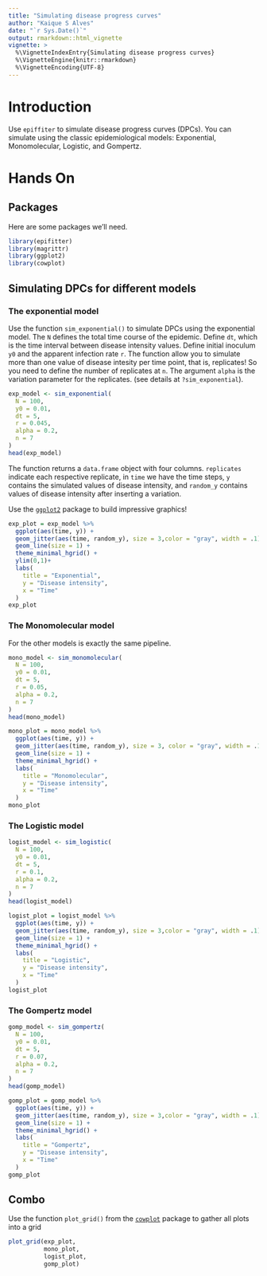 ```yaml
---
title: "Simulating disease progress curves"
author: "Kaique S Alves"
date: "`r Sys.Date()`"
output: rmarkdown::html_vignette
vignette: >
  %\VignetteIndexEntry{Simulating disease progress curves}
  %\VignetteEngine{knitr::rmarkdown}
  %\VignetteEncoding{UTF-8}
---
```


# Introduction
Use `epiffiter` to simulate disease progress curves (DPCs). You can simulate using the classic epidemiological models: Exponential, Monomolecular, Logistic, and Gompertz. 

# Hands On

## Packages

Here are some packages we'll need. 

```r
library(epifitter)
library(magrittr)
library(ggplot2)
library(cowplot)
```

## Simulating DPCs for different models
### The exponential model

Use the function `sim_exponential()` to simulate DPCs using the exponential model. The `N` defines the total time course of the epidemic.  Define `dt`, which is the time interval between disease intensity values. Define initial inoculum `y0` and the apparent infection rate `r`. The function allow you to simulate more than one value of disease intesity per time point, that is, replicates! So you need to define the number of replicates at `n`. The argument `alpha` is the variation parameter for the replicates. (see details at `?sim_exponential`).

```r
exp_model <- sim_exponential(
  N = 100,
  y0 = 0.01,
  dt = 5,
  r = 0.045,
  alpha = 0.2,
  n = 7
)
head(exp_model)
```

The function returns a `data.frame` object with four columns. `replicates` indicate each respective replicate, in `time` we have the time steps, `y` contains the simulated values of disease intensity, and `random_y` contains values of disease intensity after inserting a variation. 

Use the [`ggplot2`](https://ggplot2.tidyverse.org/) package to build impressive graphics!


```r
exp_plot = exp_model %>%
  ggplot(aes(time, y)) +
  geom_jitter(aes(time, random_y), size = 3,color = "gray", width = .1) +
  geom_line(size = 1) +
  theme_minimal_hgrid() +
  ylim(0,1)+
  labs(
    title = "Exponential",
    y = "Disease intensity",
    x = "Time"
  )
exp_plot
```

### The Monomolecular model

For the other models is exactly the same pipeline.

```r
mono_model <- sim_monomolecular(
  N = 100,
  y0 = 0.01,
  dt = 5,
  r = 0.05,
  alpha = 0.2,
  n = 7
)
head(mono_model)
```

```r
mono_plot = mono_model %>%
  ggplot(aes(time, y)) +
  geom_jitter(aes(time, random_y), size = 3, color = "gray", width = .1) +
  geom_line(size = 1) +
  theme_minimal_hgrid() +
  labs(
    title = "Monomolecular",
    y = "Disease intensity",
    x = "Time"
  )
mono_plot
```

### The Logistic model


```r
logist_model <- sim_logistic(
  N = 100,
  y0 = 0.01,
  dt = 5,
  r = 0.1,
  alpha = 0.2,
  n = 7
)
head(logist_model)
```

```r
logist_plot = logist_model %>%
  ggplot(aes(time, y)) +
  geom_jitter(aes(time, random_y), size = 3,color = "gray", width = .1) +
  geom_line(size = 1) +
  theme_minimal_hgrid() +
  labs(
    title = "Logistic",
    y = "Disease intensity",
    x = "Time"
  )
logist_plot
```

### The Gompertz model


```r
gomp_model <- sim_gompertz(
  N = 100,
  y0 = 0.01,
  dt = 5,
  r = 0.07,
  alpha = 0.2,
  n = 7
)
head(gomp_model)
```

```r
gomp_plot = gomp_model %>%
  ggplot(aes(time, y)) +
  geom_jitter(aes(time, random_y), size = 3,color = "gray", width = .1) +
  geom_line(size = 1) +
  theme_minimal_hgrid() +
  labs(
    title = "Gompertz",
    y = "Disease intensity",
    x = "Time"
  )
gomp_plot
```

## Combo

Use the function `plot_grid()` from the [`cowplot`](https://cran.r-project.org/web/packages/cowplot/vignettes/introduction.html) package to gather all plots into a grid

```r
plot_grid(exp_plot,
          mono_plot,
          logist_plot,
          gomp_plot)
```






